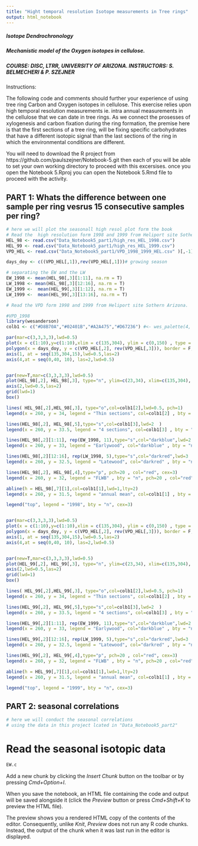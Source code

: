 ```yaml
---
title: "Hight temporal resolution Isotope measurements in Tree rings"
output: html_notebook
---
```

#####  Isotope Dendrochronology
#####  Mechanistic model of the Oxygen isotopes in cellulose.
#####  COURSE: DISC, LTRR, UNIVERSITY OF ARIZONA. INSTRUCTORS: S. BELMECHERI & P. SZEJNER



Instructions:

The following code and comments should further your experience of using tree ring Carbon and Oxygen isotopes in cellulose. This exercise relies upon high temporal resolution measurements ie. intra annual measurements in the cellulose that we can date in tree rings. As we connect the prosesses of xylogenesis and carbon fixation during the ring formation, the premise here is that the first sections of a tree ring, will be fixing specific carbohydrates that have a different isotopic signal than the last sections of the ring in which the environmental conditions are different.

You will need to download the R project from https://github.com/paulszejner/Notebook-5.git 
then each of you will be able to set your own working directory to proceed with this excersises. once you open the Notebook 5.Rproj  you can open  the Notebook 5.Rmd file to proceed with the activity.



## PART 1: Whats the difference between one sample per ring vesrus 15 consecutive samples per ring?
```r
# here we will plot the seasonall high resol plot form the book
# Read the  high resolution form 1998 and 1999 from Heliport site Sothern Arizona.
HEL_98 <- read.csv("Data_Notebook5_part1/high_res_HEL_1998.csv") 
HEL_99 <- read.csv("Data_Notebook5_part1/high_res_HEL_1999.csv")
VPD_HEL <- read.csv("Data_Notebook5_part1/VPD_1998_1999_HEL.csv" )[,-1]

days_doy <- c((VPD_HEL[,1]),rev(VPD_HEL[,1]))# growing season 

# separating the EW and the LW
EW_1998 <- mean(HEL_98[,3][1:11], na.rm = T)
LW_1998 <- mean(HEL_98[,3][12:16], na.rm = T)
EW_1999 <-  mean(HEL_99[,3][1:12], na.rm = T)
LW_1999 <-  mean(HEL_99[,3][13:16], na.rm = T)

# Read the VPD form 1998 and 1999 from Heliport site Sothern Arizona.
```


```r
#VPD_1998
library(wesanderson)
colb1 <- c("#D8B70A","#02401B","#A2A475","#D67236") #<- wes_palette(4, name = "Zissou1", type = "continuous")

par(mar=c(3,3,3,3),lwd=0.5)
plot(x = c(1:10),y=c(1:10),xlim = c(135,304), ylim = c(0,150) , type = "n", axes = F, xlab = "", ylab = "")
polygon(x = days_doy, y = c(VPD_HEL[,2], rev(VPD_HEL[,3])), border = F, col = rgb(0.2,0.3,0.4,0.6))
axis(1, at = seq(135,304,15),lwd=0.5,las=2)
axis(4,at = seq(0,40, 10), las=2,lwd=0.5)


par(new=T,mar=c(3,3,3,3),lwd=0.5)
plot(HEL_98[,2], HEL_98[,3], type="n", ylim=c(23,34), xlim=c(135,304), axes=F)
axis(2,lwd=0.5,las=2)
grid(lwd=1)
box()

lines( HEL_98[,2],HEL_98[,3], type="o",col=colb1[2],lwd=0.5, pch=1)
legend(x = 260, y = 34, legend = "Thin sections", col=colb1[2] , bty = "n",lwd=1,lty=1,pch = 1)

lines(HEL_98[,2], HEL_98[,5],type="s",col=colb1[3],lwd=2  )
legend(x = 260, y = 33.5, legend = "4 sections", col=colb1[3] , bty = "n",lwd=1)

lines(HEL_98[,2][1:11], rep(EW_1998, 11),type="s",col="darkblue",lwd=2  )#EW
legend(x = 260, y = 33, legend = "Earlywood", col="darkblue" , bty = "n",lwd=2)

lines(HEL_98[,2][12:16], rep(LW_1998, 5),type="s",col="darkred",lwd=3  )#LW
legend(x = 260, y = 32.5, legend = "Latewood", col="darkred" , bty = "n",lwd=3)

lines(HEL_98[,2], HEL_98[,4],type="p", pch=20 , col="red", cex=3)
legend(x = 260, y = 32, legend = "FLWB" , bty = "n", pch=20 , col="red",pt.cex = 3)

abline(h = HEL_98[,7][1],col=colb1[1],lwd=1,lty=2)
legend(x = 260, y = 31.5, legend = "annual mean", col=colb1[1] , bty = "n",lwd=1,lty=2)

legend("top", legend = "1998", bty = "n", cex=3)



```


```r


par(mar=c(3,3,3,3),lwd=0.5)
plot(x = c(1:10),y=c(1:10),xlim = c(135,304), ylim = c(0,150) , type = "n", axes = F, xlab = "", ylab = "")
polygon(x = days_doy, y = c(VPD_HEL[,2], rev(VPD_HEL[,3])), border = F, col = rgb(0.2,0.3,0.4,0.6))
axis(1, at = seq(135,304,15),lwd=0.5,las=2)
axis(4,at = seq(0,40, 10), las=2,lwd=0.5)


par(new=T,mar=c(3,3,3,3),lwd=0.5)
plot(HEL_99[,2], HEL_99[,3], type="n", ylim=c(23,34), xlim=c(135,304), axes=F)
axis(2,lwd=0.5,las=2)
grid(lwd=1)
box()

lines( HEL_99[,2],HEL_99[,3], type="o",col=colb1[2],lwd=0.5, pch=1)
legend(x = 260, y = 34, legend = "Thin sections", col=colb1[2] , bty = "n",lwd=1,lty=1,pch = 1)

lines(HEL_99[,2], HEL_99[,5],type="s",col=colb1[3],lwd=2  )
legend(x = 260, y = 33.5, legend = "4 sections", col=colb1[3] , bty = "n",lwd=1)

lines(HEL_99[,2][1:11], rep(EW_1999, 11),type="s",col="darkblue",lwd=2  )#EW
legend(x = 260, y = 33, legend = "Earlywood", col="darkblue" , bty = "n",lwd=2)

lines(HEL_99[,2][12:16], rep(LW_1999, 5),type="s",col="darkred",lwd=3  )#LW
legend(x = 260, y = 32.5, legend = "Latewood", col="darkred" , bty = "n",lwd=3)

lines(HEL_99[,2], HEL_99[,4],type="p", pch=20 , col="red", cex=3)
legend(x = 260, y = 32, legend = "FLWB" , bty = "n", pch=20 , col="red",pt.cex = 3)

abline(h = HEL_99[,7][1],col=colb1[1],lwd=1,lty=2)
legend(x = 260, y = 31.5, legend = "annual mean", col=colb1[1] , bty = "n",lwd=1,lty=2)

legend("top", legend = "1999", bty = "n", cex=3)


```


## PART 2: seasonal correlations
```r
# here we will conduct the seasonal correlations
# using the data in this project lcated in "Data_Notebook5_part2"


```
# Read the seasonal isotopic data
```r
EW.c

```
Add a new chunk by clicking the *Insert Chunk* button on the toolbar or by pressing *Cmd+Option+I*.

When you save the notebook, an HTML file containing the code and output will be saved alongside it (click the *Preview* button or press *Cmd+Shift+K* to preview the HTML file). 

The preview shows you a rendered HTML copy of the contents of the editor. Consequently, unlike *Knit*, *Preview* does not run any R code chunks. Instead, the output of the chunk when it was last run in the editor is displayed.
